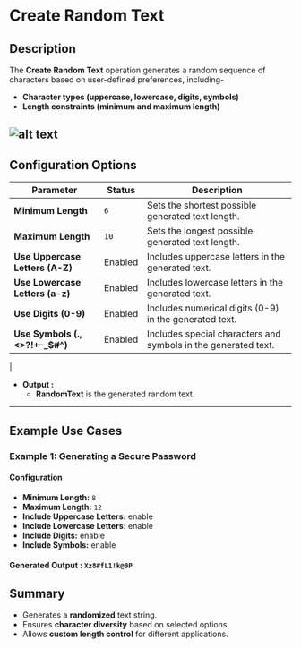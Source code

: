 # **Create Random Text**

## **Description**

The **Create Random Text** operation generates a random sequence of characters based on user-defined preferences, including-
- **Character types (uppercase, lowercase, digits, symbols)**
- **Length constraints (minimum and maximum length)**

![alt text](../../../assets/text-action/create-random-text.png)
---

## **Configuration Options**

| Parameter                           | Status  | Description |
|-------------------------------------|---------|-------------|
|**Minimum Length**                  |    `6`   | Sets the shortest possible generated text length. |
| **Maximum Length**                 | `10`     | Sets the longest possible generated text length.  |
| **Use Uppercase Letters (A-Z)**    | Enabled  | Includes uppercase letters in the generated text. |
| **Use Lowercase Letters (a-z)**    | Enabled  | Includes lowercase letters in the generated text. |
| **Use Digits (0-9)**               | Enabled  | Includes numerical digits (0-9) in the generated text. |
| **Use Symbols (.,\<>?!+–_$#^)**    | Enabled  | Includes special characters and symbols in the generated text. |
| 

- **Output :**
    - **RandomText** is the generated random text.
---

## **Example Use Cases**

### **Example 1: Generating a Secure Password**

#### **Configuration**

- **Minimum Length:** `8`
- **Maximum Length:** `12`
- **Include Uppercase Letters:** enable
- **Include Lowercase Letters:** enable
- **Include Digits:** enable
- **Include Symbols:** enable
#### **Generated Output :** `Xz8#fL1!k@9P`

## **Summary**

- Generates a **randomized** text string.
- Ensures **character diversity** based on selected options.
- Allows **custom length control** for different applications.